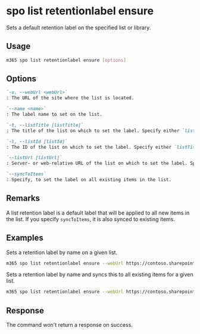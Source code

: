 
# spo list retentionlabel ensure

Sets a default retention label on the specified list or library.

## Usage

```sh
m365 spo list retentionlabel ensure [options]
```

## Options

```md definition-list
`-u, --webUrl <webUrl>`
: The URL of the site where the list is located.

`--name <name>`
: The label name to set on the list.

`-t, --listTitle [listTitle]`
: The title of the list on which to set the label. Specify either `listTitle`, `listId`, or `listUrl` but not multiple.

`-l, --listId [listId]`
: The ID of the list on which to set the label. Specify either `listTitle`, `listId`, or `listUrl` but not multiple.

`--listUrl [listUrl]`
: Server- or web-relative URL of the list on which to set the label. Specify either `listTitle`, `listId`, or `listUrl` but not multiple.

`--syncToItems`
: Specify, to set the label on all existing items in the list.
```

<Global />

## Remarks

A list retention label is a default label that will be applied to all new items in the list. If you specify `syncToItems`, it is also synced to existing items. 

## Examples

Sets a retention label by name on a given list.

```sh
m365 spo list retentionlabel ensure --webUrl https://contoso.sharepoint.com/sites/project-x --listUrl 'Shared Documents' --name 'Some label'
```

Sets a retention label by name and syncs this to all existing items for a given list.

```sh
m365 spo list retentionlabel ensure --webUrl https://contoso.sharepoint.com/sites/project-x --listTitle 'Documents' --name 'Some label' --syncToItems
```

## Response

The command won't return a response on success.
